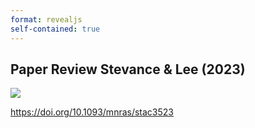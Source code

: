 ```yaml
---
format: revealjs
self-contained: true
---
```


## Paper Review Stevance & Lee (2023)

![](figures/title-abstract.png)

<https://doi.org/10.1093/mnras/stac3523>

##

## 
